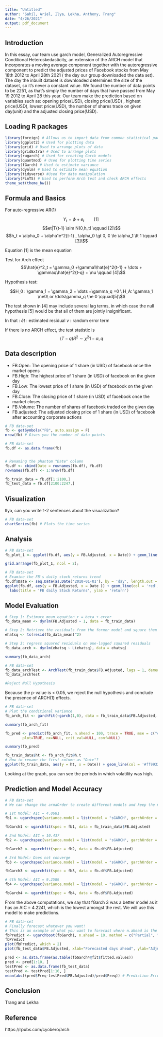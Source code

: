 ```yaml
---
title: "Untitled"
author: "Sahil, Ariel, Ilya, Lekha, Anthony, Trang"
date: "4/26/2021"
output: pdf_document
---
```


## Introduction

In this essay, our team use garch model, Generalized Autoregressive Conditional Heteroskedasticity, an extension of the ARCH model that incorporates a moving average component together with the autoregressive component to predict the adjusted prices of Facebook stocks from May 18th 2012 to April 28th 2021 ( the day our group downloaded the data set). The day the inbuilt dataset is downloaded determines the size of the dataset, so it's never a constant value. We found the number of data points to be 2251, as that's simply the number of days that have passed from May 19 2012 to April 28 this year. Our team make the prediction based on variables such as: opening price(USD), closing price(USD) , highest price(USD), lowest price(USD), the number of shares trade on given day(unit) and the adjusted closing price(USD).

## Loading R packages

```r
library(foreign) # Allows us to import data from common statistical packages
library(ggplot2) # Used for plotting data
library(grid) # Used to arrange plots of data
library(gridExtra) # Used to arrange plots
library(rugarch) # Used for creating Garch models
library(quantmod) # Used for plotting time series 
library(fGarch) # Used to estimate variance 
library(dynlm) # Used to estimate mean equation 
library(tidyverse) #Used for data manipulation
library(FinTS) # Used to perform Arch test and check ARCH effects
theme_set(theme_bw())
```

## Formula and Basics

For auto-regressive AR(1)

$$Y_t = \phi + e_t \qquad [1]\ $$
$$et|T{t-1} \sim N(0,h_t) \qquad [2]\$$
$$h_t = \alpha_0 + \alpha1e^2{t-1} , \alpha_0 \gt 0, 0 \le \alpha_1 \lt 1 \qquad [3]\$$

Equation [1] is the mean equation

Test for Arch effect
$$\hat{e}^2_t = \gamma_0 +\gamma1\hat{e}^2{t-1} + \dots + \gammaq\hat{e}^2{t-q} + \nu \qquad [4]\$$

Hypothesis test:

$$H_0 : \gamma_1 = \gamma_2 = \dots =\gamma_q =0 \  H_A: \gamma_1 \ne0\ or \dots\gamma_q \ne 0  \qquad[5]\$$

The test shown in [4] may include several lag terms, in which case the null hypothesis [5] would be that all of them are jointly insignificant.

In that : $\hat{e}t$ : estimated residual
          $\nu$ : random error term

If there is no ARCH effect, the test statistic is
$$(T-q)R^2 \sim \chi^2{1- \alpha,q}$$

## Data description

+ FB.Open: The opening price of 1 share (in USD) of facebook once the market opens
+ FB.High: The highest price of 1 share (in USD) of facebook on the given day 
+ FB.Low: The lowest price of 1 share (in USD) of facebook on the given day 
+ FB.Close: The closing price of 1 share (in USD) of facebook once the market closes
+ FB.Volume: The number of shares of facebook traded on the given day 
+ FB.adjusted: The adjusted closing price of 1 share (in USD) of facebook after accounting corporate actions

```r
# FB data-set
fb <- getSymbols("FB", auto.assign = F)
nrow(fb) # Gives you the number of data points

# FB data-set
fb.df <- as.data.frame(fb)


# Renaming the phantom "Date" column
fb.df <- cbind(Date = rownames(fb.df), fb.df)
rownames(fb.df) <- 1:nrow(fb.df)

fb_train_data = fb.df[1:2100,]
fb_test_data = fb.df[2100:2247,]
```


## Visualization

Ilya, can you write 1-2 sentences about the visualization?

```r
# FB data-set
chartSeries(fb) # Plots the time series
```

## Analysis

```r
# FB data-set
fb_plot_1 <- ggplot(fb.df, aes(y = FB.Adjusted, x = Date)) + geom_line(col = 'blue', group = 1) + labs(ylab = 'return', xlab = 'Time', title = 'Adjusted Returns')

grid.arrange(fb_plot_1, ncol = 2);
```

```r
# FB data-set
# Examine the FB's daily stock returns trend
fb.df$Date <- seq.Date(as.Date('2010-01-01'), by = 'day', length.out = length(fb.df$FB.Adjusted))
ggplot(fb.df, aes(y = FB.Adjusted, x = Date )) + geom_line(col = 'red', group = 1) +
  labs(title = 'FB daily Stock Returns', ylab = 'return')
```

## Model Evaluation

```r
# Step 1: Estimate mean equation r = beta + error
fb_data_mean <- dynlm(FB.Adjusted ~ 1, data = fb_train_data)

# Step 2: Retrieve the residuals from the former model and square them
ehatsq <- ts(resid(fb_data_mean)^2)

# Step 3: regress squared residuals on one-lagged squared residuals
fb_data_arch <- dynlm(ehatsq ~ L(ehatsq), data = ehatsq)

summary(fb_data_arch)
```


```r
# FB data-set
fb_data_archTest <- ArchTest(fb_train_data$FB.Adjusted, lags = 1, demean = TRUE)
fb_data_archTest

#Reject Null Hypothesis
```
Because the p-value is < 0.05, we reject the null hypothesis and conclude the presence of ARCH(1) effects.

```r
# FB data-set
# Plot the conditional variance
fb_arch_fit <- garchFit(~garch(1,0), data = fb_train_data$FB.Adjusted, trace = F)

summary(fb_arch_fit)

fb_pred <- predict(fb_arch_fit, n.ahead = 100, trace = TRUE, mse = c("cond","uncond"),
        plot=TRUE, nx=NULL, crit_val=NULL, conf=NULL)

summary(fb_pred)

fb_train_data$ht <- fb_arch_fit@h.t
# How to rename the first column as "Date"?
ggplot(fb_train_data, aes(y = ht, x = Date)) + geom_line(col = '#ff9933', group = 1) + ylab('Conditional Variance') + xlab('Date')
```
Looking at the graph, you can see the periods in which volatility was high.

## Prediction and Model Accuracy

```r
# FB data-set
# We can change the armaOrder to create different models and keep the model with lowest AIC!

# 1st Model: AIC = 4.0681
fb1 <- ugarchspec(variance.model = list(model = "sGARCH", garchOrder = c(1, 1)), mean.model = list(armaOrder = c(1, 1)), distribution.model = "std")

fbGarch1 <- ugarchfit(spec = fb1, data = fb_train_data$FB.Adjusted)

# 2nd Model: AIC = 10.437
fb2 <- ugarchspec(variance.model = list(model = "sGARCH", garchOrder = c(1, 1)), mean.model = list(armaOrder = c(0, 0)), distribution.model = "std")

fbGarch2 <- ugarchfit(spec = fb2, data = fb.df$FB.Adjusted)

# 3rd Model: Does not converge
fb3 <- ugarchspec(variance.model = list(model = "sGARCH", garchOrder = c(1, 1)), mean.model = list(armaOrder = c(1, 0)), distribution.model = "std")

fbGarch3 <- ugarchfit(spec = fb3, data = fb.df$FB.Adjusted)

# 4th Model: AIC = 9.2589
fb4 <- ugarchspec(variance.model = list(model = "sGARCH", garchOrder = c(1, 1)), mean.model = list(armaOrder = c(0, 1)), distribution.model = "std")

fbGarch4 <- ugarchfit(spec = fb4, data = fb.df$FB.Adjusted)
```
From the above computations, we say that fGarch 3 was a better model as it has an AIC = 4.2241, which is the lowest amongst the rest. We will use this model to make predictions.

```r
# FB data-set 
# Finally forecast whatever you want!
# This is an example of what you want to forecast where n.ahead is the number of predictions you want to make and fbGarch3 is an example for the model that you want to use.
fbPredict <- ugarchboot(fbGarch1, n.ahead = 10, method = c("Partial", "Full")[1])
fbPredict
plot(fbPredict, which = 2)
plot(fb_test_data$FB.Adjusted, xlab="Forecasted days ahead", ylab="Adjusted", main="FB Forecast")

pred <- as.data.frame(as.table(fbGarch4@fit$fitted.values))
pred <- pred[1:10, ]
testPred <- as.data.frame(fb_test_data)
testPred <- testPred[1:10, ]
mean(abs((pred$Freq-testPred$FB.Adjusted)/pred$Freq)) # Prediction Error
```

## Conclusion

Trang and Lekha

## Reference

https://rpubs.com/cyobero/arch

